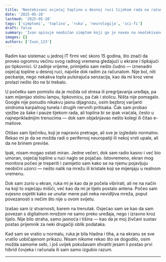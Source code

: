 ```yaml
---
title: 'Neočekivani osjećaj topline u desnoj ruci tijekom rada na računalu'
date: '2025-05-28'
lastmod: '2025-05-28'
tags: ['simptomi', 'toplina', 'ruka', 'neurologija', 'sci-fi']
draft: false
summary: 'Ivan opisuje neobičan simptom koji ga je naveo na neočekivano otkriće.'
images: []
authors: ['Ivan_123']
---
```


Radim kao sistemac u jednoj IT firmi već skoro 15 godina, što znači da proveo ogromnu većinu svog radnog vremena gledajući u ekrane i tipkajući po tipkovnici. U zadnje vrijeme, primijetio sam nešto čudno — iznenadni osjećaj topline u desnoj ruci, najviše dok radim za računalom. Nije bol, niti peckanje, nego nekakva topla pulsirajuća senzacija, kao da mi kroz vene prolazi nešto što ne bi trebalo.

U početku sam pomislio da je možda od stresa ili pregrijavanja uređaja, pa sam mijenjao stolnu lampu, tipkovnicu, pa čak i stolicu. Ništa nije pomagalo. Google nije ponudio nikakvu jasnu dijagnozu, osim bezbroj varijanti sindroma karpalnog tunela i drugih nervnih pritisaka. Čak sam probao vježbe za šake i pauze tijekom rada, ali toplina bi se ipak vraćala, često u najneprikladnijim trenucima — dok sam objašnjavao nešto kolegi ili čitao e-mailove.

Otišao sam liječniku, koji je napravio pretrage, ali sve je izgledalo normalno. Rekao mi je da se možda radi o perifernoj neuropatiji ili nekoj vrsti upale, ali da ne brinem previše.

Ipak, nisam mogao ostati miran. Jedne večeri, dok sam radio kasno i već bio umoran, osjećaj topline u ruci naglo se pojačao. Istovremeno, ekran mog monitora počeo je treperiti i zamijetio sam kako se na njemu pojavljuju neobični uzorci — nešto nalik na mrežu ili kristale koji se mijenjaju u realnom vremenu.

Dok sam zurio u ekran, ruka mi je kao da je počela vibrirati, ali ne na način na koji to osjećaju mišići, već kao da mi je tijelo postalo antena. Počeo sam svjesno osjetiti kako se unutar mene pali neka nevidljiva mreža, poput povezanosti s nečim što nije u ovom svijetu.

Izašao sam iz stvarnosti, barem na trenutak. Osjećao sam se kao da sam povezan s digitalnom mrežom ne samo preko uređaja, nego i izravno kroz tijelo. Nije bilo straha, samo jasnoća i tišina — kao da je moj živčani sustav postao prijemnik za neki drugačiji oblik podataka.

Kad sam se vratio u normalu, ruka je bila hladna i tiha, a na ekranu se sve vratilo uobičajenom prikazu. Nisam nikome rekao što se dogodilo, osim možda samome sebi, i još uvijek pokušavam shvatiti jesam li postao prvi hibrid čovjeka i računala ili sam samo izgubio razum.

<StoryDisclaimer />

---

<SymptomStoryForm />